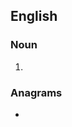 ==English==

===Noun===
{{en-noun}}

# {{obsolete spelling of|army|lang=en}}

===Anagrams===
* {{anagrams|en|Maire|Marie|Miera|aimer|ramie|reaim|rimae}}